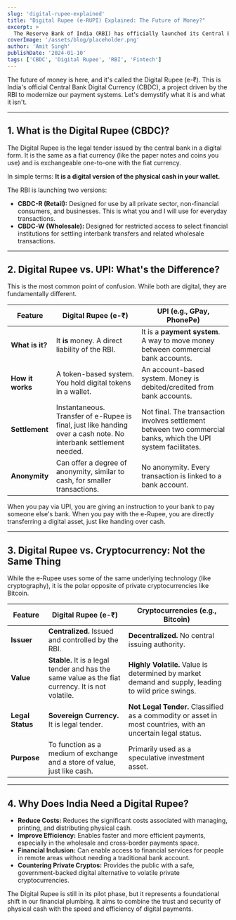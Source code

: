 ```yaml
---
slug: 'digital-rupee-explained'
title: "Digital Rupee (e-RUPI) Explained: The Future of Money?"
excerpt: >
  The Reserve Bank of India (RBI) has officially launched its Central Bank Digital Currency (CBDC), the e-Rupee. But what exactly is it? Is it just another UPI app, or is it India's version of Bitcoin? The answer is neither. The e-Rupee is a new form of money, a direct digital equivalent of physical cash, issued and backed by the RBI itself. This guide breaks down what the Digital Rupee is, how it works, its key differences from UPI and cryptocurrencies, and why it represents a major step in the evolution of our financial system.
coverImage: '/assets/blog/placeholder.png'
author: 'Amit Singh'
publishDate: '2024-01-10'
tags: ['CBDC', 'Digital Rupee', 'RBI', 'Fintech']
---
```


The future of money is here, and it's called the Digital Rupee (e-₹). This is India's official Central Bank Digital Currency (CBDC), a project driven by the RBI to modernize our payment systems. Let's demystify what it is and what it isn't.

---

## 1. What is the Digital Rupee (CBDC)?

The Digital Rupee is the legal tender issued by the central bank in a digital form. It is the same as a fiat currency (like the paper notes and coins you use) and is exchangeable one-to-one with the fiat currency.

In simple terms: **It is a digital version of the physical cash in your wallet.**

The RBI is launching two versions:
- **CBDC-R (Retail):** Designed for use by all private sector, non-financial consumers, and businesses. This is what you and I will use for everyday transactions.
- **CBDC-W (Wholesale):** Designed for restricted access to select financial institutions for settling interbank transfers and related wholesale transactions.

---

## 2. Digital Rupee vs. UPI: What's the Difference?

This is the most common point of confusion. While both are digital, they are fundamentally different.

| Feature | **Digital Rupee (e-₹)** | **UPI (e.g., GPay, PhonePe)** |
|---|---|---|
| **What is it?** | It **is** money. A direct liability of the RBI. | It is a **payment system**. A way to move money between commercial bank accounts. |
| **How it works**| A token-based system. You hold digital tokens in a wallet. | An account-based system. Money is debited/credited from bank accounts. |
| **Settlement** | Instantaneous. Transfer of e-Rupee is final, just like handing over a cash note. No interbank settlement needed. | Not final. The transaction involves settlement between two commercial banks, which the UPI system facilitates. |
| **Anonymity** | Can offer a degree of anonymity, similar to cash, for smaller transactions. | No anonymity. Every transaction is linked to a bank account. |

When you pay via UPI, you are giving an instruction to your bank to pay someone else's bank. When you pay with the e-Rupee, you are directly transferring a digital asset, just like handing over cash.

---

## 3. Digital Rupee vs. Cryptocurrency: Not the Same Thing

While the e-Rupee uses some of the same underlying technology (like cryptography), it is the polar opposite of private cryptocurrencies like Bitcoin.

| Feature | **Digital Rupee (e-₹)** | **Cryptocurrencies (e.g., Bitcoin)** |
|---|---|---|
| **Issuer**| **Centralized.** Issued and controlled by the RBI. | **Decentralized.** No central issuing authority. |
| **Value** | **Stable.** It is a legal tender and has the same value as the fiat currency. It is not volatile. | **Highly Volatile.** Value is determined by market demand and supply, leading to wild price swings. |
| **Legal Status**| **Sovereign Currency.** It is legal tender. | **Not Legal Tender.** Classified as a commodity or asset in most countries, with an uncertain legal status. |
| **Purpose** | To function as a medium of exchange and a store of value, just like cash. | Primarily used as a speculative investment asset. |

---

## 4. Why Does India Need a Digital Rupee?

- **Reduce Costs:** Reduces the significant costs associated with managing, printing, and distributing physical cash.
- **Improve Efficiency:** Enables faster and more efficient payments, especially in the wholesale and cross-border payments space.
- **Financial Inclusion:** Can enable access to financial services for people in remote areas without needing a traditional bank account.
- **Countering Private Cryptos:** Provides the public with a safe, government-backed digital alternative to volatile private cryptocurrencies.

The Digital Rupee is still in its pilot phase, but it represents a foundational shift in our financial plumbing. It aims to combine the trust and security of physical cash with the speed and efficiency of digital payments. 